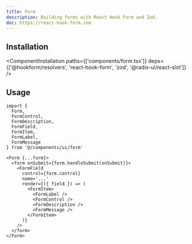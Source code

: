 ```yaml
---
title: Form
description: Building forms with React Hook Form and Zod.
doc: https://react-hook-form.com
---
```


<ComponentPreview name='form/form' />

## Installation

<ComponentInstallation
  paths={['components/form.tsx']}
  deps={['@hookform/resolvers', 'react-hook-form', 'zod', '@radix-ui/react-slot']}
/>

## Usage

```tsx
import {
  Form,
  FormControl,
  FormDescription,
  FormField,
  FormItem,
  FormLabel,
  FormMessage
} from '@/components/ui/form'
```

```tsx
<Form {...form}>
  <form onSubmit={form.handleSubmit(onSubmit)}>
    <FormField
      control={form.control}
      name='...'
      render={({ field }) => (
        <FormItem>
          <FormLabel />
          <FormControl />
          <FormDescription />
          <FormMessage />
        </FormItem>
      )}
    />
  </form>
</Form>
```
